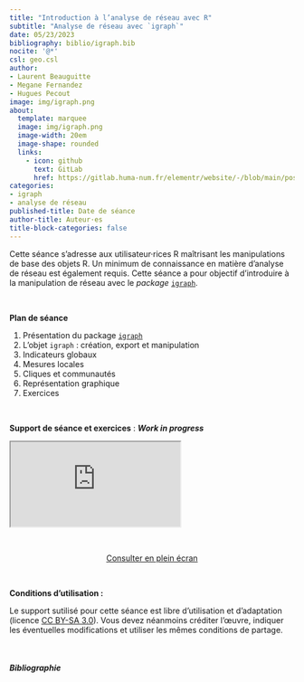 ```yaml
---
title: "Introduction à l’analyse de réseau avec R"
subtitle: "Analyse de réseau avec `igraph`"
date: 05/23/2023
bibliography: biblio/igraph.bib
nocite: '@*'
csl: geo.csl
author: 
- Laurent Beauguitte
- Megane Fernandez
- Hugues Pecout
image: img/igraph.png
about:
  template: marquee
  image: img/igraph.png
  image-width: 20em
  image-shape: rounded
  links:
    - icon: github
      text: GitLab
      href: https://gitlab.huma-num.fr/elementr/website/-/blob/main/posts/seance7_igraph.qmd
categories: 
- igraph
- analyse de réseau
published-title: Date de séance
author-title: Auteur·es
title-block-categories: false
---
```




Cette séance s'adresse aux utilisateur·rices R maîtrisant les manipulations de base des objets R. Un minimum de connaissance en matière d'analyse de réseau est également requis. Cette séance a pour objectif d'introduire à la manipulation de réseau avec le *package* [`igraph`](https://r.igraph.org/). 


\

**Plan de séance**

1.  Présentation du package [`igraph`](https://r.igraph.org/)    
2.  L'objet `igraph` : création, export et manipulation    
3.  Indicateurs globaux    
4.  Mesures locales
5.  Cliques et communautés
6.  Représentation graphique
5.  Exercices

\



**Support de séance et exercices** : ***Work in progress***

::: quartodoc
<iframe class="slide2" src="https://elementr.gitpages.huma-num.fr/session_reseau/intro_reseau_igraph/">

</iframe>
:::

\

<center><a href="https://elementr.gitpages.huma-num.fr/session_reseau/intro_reseau_igraph/" class="btn btn-outline-success" role="button" aria-disabled="true"><i class="bi bi-eye"></i> Consulter en plein écran</a></center>



\

**Conditions d'utilisation :**

Le support sutilisé pour cette séance est libre d'utilisation et d'adaptation (licence [CC BY-SA 3.0](https://creativecommons.org/licenses/by-sa/3.0/fr/)). Vous devez néanmoins créditer l'œuvre, indiquer les éventuelles modifications et utiliser les mêmes conditions de partage.

\

##### Bibliographie

::: {#refs}
:::
